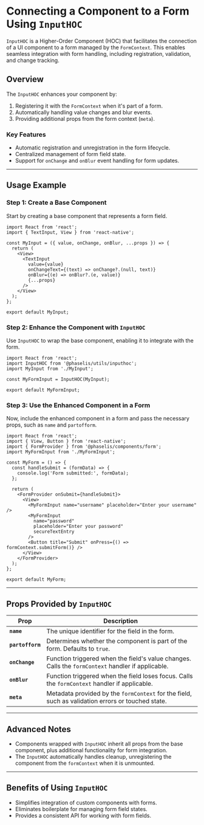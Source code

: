 
# Connecting a Component to a Form Using `InputHOC`

`InputHOC` is a Higher-Order Component (HOC) that facilitates the connection of a UI component to a form managed by the `FormContext`. This enables seamless integration with form handling, including registration, validation, and change tracking.

## Overview

The `InputHOC` enhances your component by:

1. Registering it with the `FormContext` when it's part of a form.
2. Automatically handling value changes and blur events.
3. Providing additional props from the form context (`meta`).
### Key Features

- Automatic registration and unregistration in the form lifecycle.
- Centralized management of form field state.
- Support for `onChange` and `onBlur` event handling for form updates.

---

## Usage Example

### Step 1: Create a Base Component

Start by creating a base component that represents a form field.

```tsx
import React from 'react';
import { TextInput, View } from 'react-native';

const MyInput = ({ value, onChange, onBlur, ...props }) => {
  return (
    <View>
      <TextInput
        value={value}
        onChangeText={(text) => onChange?.(null, text)}
        onBlur={(e) => onBlur?.(e, value)}
        {...props}
      />
    </View>
  );
};

export default MyInput;
```

### Step 2: Enhance the Component with `InputHOC`

Use `InputHOC` to wrap the base component, enabling it to integrate with the form.

```tsx
import React from 'react';
import InputHOC from '@phaselis/utils/inputhoc';
import MyInput from './MyInput';

const MyFormInput = InputHOC(MyInput);

export default MyFormInput;
```

### Step 3: Use the Enhanced Component in a Form

Now, include the enhanced component in a form and pass the necessary props, such as `name` and `partofform`.

```tsx
import React from 'react';
import { View, Button } from 'react-native';
import { FormProvider } from '@phaselis/components/form';
import MyFormInput from './MyFormInput';

const MyForm = () => {
  const handleSubmit = (formData) => {
    console.log('Form submitted:', formData);
  };

  return (
    <FormProvider onSubmit={handleSubmit}>
      <View>
        <MyFormInput name="username" placeholder="Enter your username" />
        <MyFormInput
          name="password"
          placeholder="Enter your password"
          secureTextEntry
        />
        <Button title="Submit" onPress={() => formContext.submitForm()} />
      </View>
    </FormProvider>
  );
};

export default MyForm;
```

---

## Props Provided by `InputHOC`

| Prop        | Description                                                                                   |
|-------------|-----------------------------------------------------------------------------------------------|
| **`name`**  | The unique identifier for the field in the form.                                              |
| **`partofform`** | Determines whether the component is part of the form. Defaults to `true`.                   |
| **`onChange`** | Function triggered when the field's value changes. Calls the `formContext` handler if applicable. |
| **`onBlur`**   | Function triggered when the field loses focus. Calls the `formContext` handler if applicable. |
| **`meta`**     | Metadata provided by the `formContext` for the field, such as validation errors or touched state. |

---

## Advanced Notes

- Components wrapped with `InputHOC` inherit all props from the base component, plus additional functionality for form integration.
- The `InputHOC` automatically handles cleanup, unregistering the component from the `formContext` when it is unmounted.

---

## Benefits of Using `InputHOC`

- Simplifies integration of custom components with forms.
- Eliminates boilerplate for managing form field states.
- Provides a consistent API for working with form fields.
